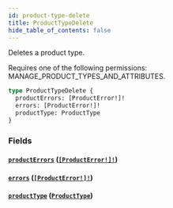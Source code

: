 ```yaml
---
id: product-type-delete
title: ProductTypeDelete
hide_table_of_contents: false
---
```


Deletes a product type.

Requires one of the following permissions: MANAGE_PRODUCT_TYPES_AND_ATTRIBUTES.

```graphql
type ProductTypeDelete {
  productErrors: [ProductError!]!
  errors: [ProductError!]!
  productType: ProductType
}
```

### Fields

#### [`productErrors`](#) ([`[ProductError!]!`](../../../developer/api-reference/objects/product-error))

#### [`errors`](#) ([`[ProductError!]!`](../../../developer/api-reference/objects/product-error))

#### [`productType`](#) ([`ProductType`](../../../developer/api-reference/objects/product-type))
